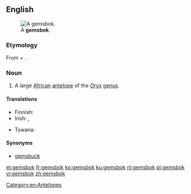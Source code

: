 ==English==
{{wikipedia}}
[[File:Oryx_gazella_(Okevi).jpg|thumb|A '''gemsbok'''.]]

===Etymology===
From {{etyl|nl|en}} {{term|gems||[[chamois]]|lang=nl}} + {{term|bok||[[buck]]|lang=nl}}.

===Noun===
{{en-noun}}

# A large [[African]] [[antelope]] of the ''[[Oryx]]'' [[genus]].

====Translations====
{{trans-top|a large African antelope of the ''Oryx'' genus}}
* Finnish: {{t|fi|keihäsantilooppi}}
* Irish: {{t|ga|geamsboc|m}}, {{t|ga|oracs gasaileach|m}}
{{trans-mid}}
* Tswana: {{t|tn|kukama}}
{{trans-bottom}}

====Synonyms====
* [[gemsbuck]]

[[Category:en:Antelopes]]

[[et:gemsbok]]
[[fr:gemsbok]]
[[ko:gemsbok]]
[[ku:gemsbok]]
[[nl:gemsbok]]
[[pl:gemsbok]]
[[vi:gemsbok]]
[[zh:gemsbok]]